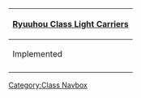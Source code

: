 {| class="mw-collapsible mw-collapsed wikitable" align=center
! [[:Category:Ryuuhou Class|Ryuuhou Class Light Carriers]]
|-
! Implemented
|-
| align=center | {{ShipLink|Ryuuhou}}
|}<noinclude>[[Category:Class Navbox]]</noinclude>